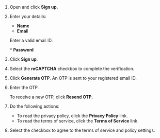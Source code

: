 
1. Open <PartialExample mentored /> and click <b>Sign up</b>.

2. Enter your details:

    * <b>Name</b>
    * <b>Email</b>
    <p>
        <Admonition type="note">
        <p>Enter a valid email ID.</p>
        </Admonition>
    </p>
    * <b>Password</b>

3. Click <b>Sign up</b>.

4. Select the <b>reCAPTCHA</b> checkbox to complete the verification.

5. Click <b>Generate OTP</b>. An OTP is sent to your registered email ID.

6. Enter the OTP.

    <Admonition type="tip">   
    <p>To receive a new OTP, click <b>Resend OTP</b>.</p>
    </Admonition>

7. Do the following actions:
    
    * To read the privacy policy, click the <b>Privacy Policy</b> link.
    * To read the terms of service, click the <b>Terms of Service</b> link.

8. Select the checkbox to agree to the terms of service and policy settings.